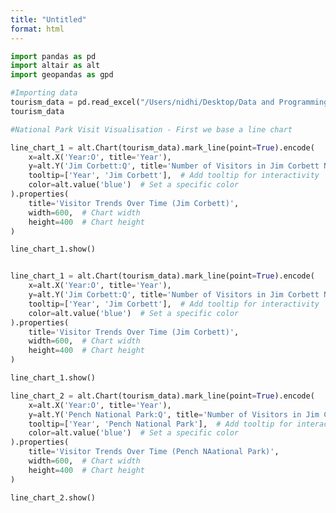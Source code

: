 ```yaml
---
title: "Untitled"
format: html
---
```


```python
import pandas as pd
import altair as alt
import geopandas as gpd
```

```python
#Importing data
tourism_data = pd.read_excel("/Users/nidhi/Desktop/Data and Programming Python 2/Final Project/National Park Visit Data.xlsx")
tourism_data
```

```python
#National Park Visit Visualisation - First we base a line chart

line_chart_1 = alt.Chart(tourism_data).mark_line(point=True).encode(
    x=alt.X('Year:O', title='Year'),
    y=alt.Y('Jim Corbett:Q', title='Number of Visitors in Jim Corbett National Park'),
    tooltip=['Year', 'Jim Corbett'],  # Add tooltip for interactivity
    color=alt.value('blue')  # Set a specific color
).properties(
    title='Visitor Trends Over Time (Jim Corbett)',
    width=600,  # Chart width
    height=400  # Chart height
)

line_chart_1.show()


line_chart_1 = alt.Chart(tourism_data).mark_line(point=True).encode(
    x=alt.X('Year:O', title='Year'),
    y=alt.Y('Jim Corbett:Q', title='Number of Visitors in Jim Corbett National Park'),
    tooltip=['Year', 'Jim Corbett'],  # Add tooltip for interactivity
    color=alt.value('blue')  # Set a specific color
).properties(
    title='Visitor Trends Over Time (Jim Corbett)',
    width=600,  # Chart width
    height=400  # Chart height
)

line_chart_1.show()

line_chart_2 = alt.Chart(tourism_data).mark_line(point=True).encode(
    x=alt.X('Year:O', title='Year'),
    y=alt.Y('Pench National Park:Q', title='Number of Visitors in Jim Corbett National Park'),
    tooltip=['Year', 'Pench National Park'],  # Add tooltip for interactivity
    color=alt.value('blue')  # Set a specific color
).properties(
    title='Visitor Trends Over Time (Pench NAational Park)',
    width=600,  # Chart width
    height=400  # Chart height
)

line_chart_2.show()

```